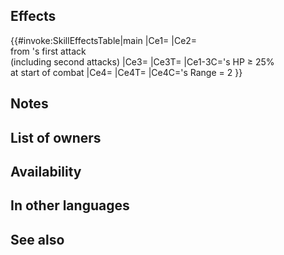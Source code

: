 {{Weapon Infobox
|tagid=SID_堅牢のブレス
|intID=4758
|noImg=1
|exclusive=0
|weaponType=Dragonstone
|cost=200
|might=10
|range=1
|effect=If foe's Range = 2, calculates damage using the lower of foe's Def or Res.<br><br>At start of combat, if unit's HP ≥ 25%, grants Atk/Spd/Def/Res+5 to unit, reduces damage from foe's first attack by 15% of unit's Atk ("first attack" normally means only the first strike; for effects that grant "unit attacks twice," it means the first and second strikes), and inflicts Special cooldown charge -1 on foe per attack during combat (only highest value applied; does not stack).
|required=Fire Breath+
|next=Obstinate Breath+
|promotionRarity=5
|promotionTier=1
|properties=random_owner
}}
==Effects==
{{#invoke:SkillEffectsTable|main
|Ce1={{Eft|Temporary buffs|Atk/Spd/Def/Res|5}}
|Ce2={{Eft|Damage Reduction|percent=1|15% of {{Tgt|Unit}}'s Atk}}<br>from {{Tgt|Foe}}'s first attack<br>(including second attacks)
|Ce3={{Eft|Guard}}
|Ce3T={{Tgt|Foe}}
|Ce1-3C={{Tgt|Unit}}'s HP ≥ 25%<br>at start of combat
|Ce4={{Eft|Lower Def Res}}
|Ce4T={{Tgt|Unit}}
|Ce4C={{Tgt|Foe}}'s Range = 2
}}
==Notes==
{{Temporary buffs}}
{{FlatDamageReduction}}
{{CooldownChargeMinus}}
{{LowerDefRes}}

==List of owners==
{{Skill Hero List}}
==Availability==
{{PassiveFocusList}}
{{PassiveDistributionList}}
{{PassiveCombatManualList}}
==In other languages==
{{OtherLanguages
|japanese=堅牢のブレス
|german=Sturer Atem
|spanishEU=Aliento pertinaz
|spanishLA=Soplo tenaz
|french=Souffle obstiné
|italian=Respiro ostinato
|chineseTW=堅牢吐息
|portuguese=Sopro pertinaz
}}

==See also==
{{See also skills|cond=Description LIKE '%reduces damage%of unit_s Atk%' AND Description NOT LIKE '%reduces damage%deals damage%of unit_s Atk%' AND Description NOT LIKE '%reduces damage%inflicts penalty%of unit_s Atk%' AND Exclusive='1'}}
{{Weapons Navbox}}